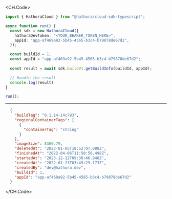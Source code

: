 
<CH.Code>
```typescript GetBuildInfo.ts
import { HathoraCloud } from "@hathora/cloud-sdk-typescript";

async function run() {
  const sdk = new HathoraCloud({
    hathoraDevToken: "<YOUR_BEARER_TOKEN_HERE>",
    appId: "app-af469a92-5b45-4565-b3c4-b79878de67d2",
  });

  const buildId = 1;
  const appId = "app-af469a92-5b45-4565-b3c4-b79878de67d2";
  
  const result = await sdk.buildV1.getBuildInfo(buildId, appId);

  // Handle the result
  console.log(result)
}

run();
```
---

```json Example Response
  {
    "buildTag": "0.1.14-14c793",
    "regionalContainerTags": [
      {
        "containerTag": "string"
      }
    ],
    "imageSize": 8360.79,
    "deletedAt": "2023-01-05T18:52:07.088Z",
    "finishedAt": "2022-04-06T11:50:56.498Z",
    "startedAt": "2023-12-12T09:30:46.948Z",
    "createdAt": "2022-01-23T03:49:29.173Z",
    "createdBy": "dev@hathora.dev",
    "buildId": 1,
    "appId": "app-af469a92-5b45-4565-b3c4-b79878de67d2"
  }
```
</CH.Code>
